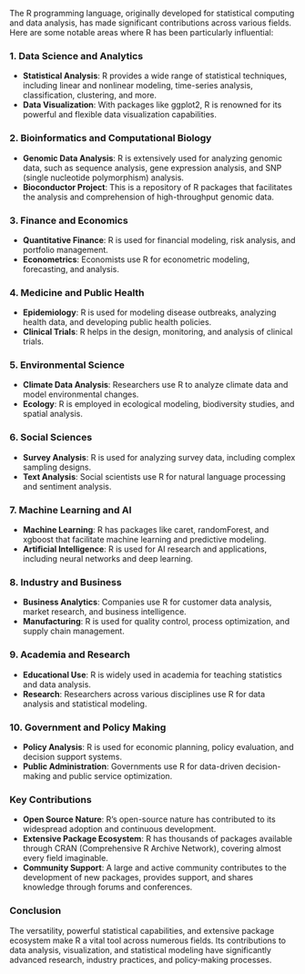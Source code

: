 The R programming language, originally developed for statistical computing and data analysis, has made significant contributions across various fields. Here are some notable areas where R has been particularly influential:

### 1. **Data Science and Analytics**

-   **Statistical Analysis**: R provides a wide range of statistical techniques, including linear and nonlinear modeling, time-series analysis, classification, clustering, and more.
-   **Data Visualization**: With packages like ggplot2, R is renowned for its powerful and flexible data visualization capabilities.

### 2. **Bioinformatics and Computational Biology**

-   **Genomic Data Analysis**: R is extensively used for analyzing genomic data, such as sequence analysis, gene expression analysis, and SNP (single nucleotide polymorphism) analysis.
-   **Bioconductor Project**: This is a repository of R packages that facilitates the analysis and comprehension of high-throughput genomic data.

### 3. **Finance and Economics**

-   **Quantitative Finance**: R is used for financial modeling, risk analysis, and portfolio management.
-   **Econometrics**: Economists use R for econometric modeling, forecasting, and analysis.

### 4. **Medicine and Public Health**

-   **Epidemiology**: R is used for modeling disease outbreaks, analyzing health data, and developing public health policies.
-   **Clinical Trials**: R helps in the design, monitoring, and analysis of clinical trials.

### 5. **Environmental Science**

-   **Climate Data Analysis**: Researchers use R to analyze climate data and model environmental changes.
-   **Ecology**: R is employed in ecological modeling, biodiversity studies, and spatial analysis.

### 6. **Social Sciences**

-   **Survey Analysis**: R is used for analyzing survey data, including complex sampling designs.
-   **Text Analysis**: Social scientists use R for natural language processing and sentiment analysis.

### 7. **Machine Learning and AI**

-   **Machine Learning**: R has packages like caret, randomForest, and xgboost that facilitate machine learning and predictive modeling.
-   **Artificial Intelligence**: R is used for AI research and applications, including neural networks and deep learning.

### 8. **Industry and Business**

-   **Business Analytics**: Companies use R for customer data analysis, market research, and business intelligence.
-   **Manufacturing**: R is used for quality control, process optimization, and supply chain management.

### 9. **Academia and Research**

-   **Educational Use**: R is widely used in academia for teaching statistics and data analysis.
-   **Research**: Researchers across various disciplines use R for data analysis and statistical modeling.

### 10. **Government and Policy Making**

-   **Policy Analysis**: R is used for economic planning, policy evaluation, and decision support systems.
-   **Public Administration**: Governments use R for data-driven decision-making and public service optimization.

### Key Contributions

-   **Open Source Nature**: R's open-source nature has contributed to its widespread adoption and continuous development.
-   **Extensive Package Ecosystem**: R has thousands of packages available through CRAN (Comprehensive R Archive Network), covering almost every field imaginable.
-   **Community Support**: A large and active community contributes to the development of new packages, provides support, and shares knowledge through forums and conferences.

### Conclusion

The versatility, powerful statistical capabilities, and extensive package ecosystem make R a vital tool across numerous fields. Its contributions to data analysis, visualization, and statistical modeling have significantly advanced research, industry practices, and policy-making processes.
